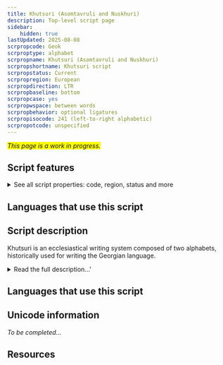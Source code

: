 ```yaml
---
title: Khutsuri (Asomtavruli and Nuskhuri)
description: Top-level script page
sidebar:
    hidden: true
lastUpdated: 2025-08-08
scrpropcode: Geok
scrproptype: alphabet
scrpropname: Khutsuri (Asomtavruli and Nuskhuri)
scrpropshortname: Khutsuri script
scrpropstatus: Current
scrpropregion: European
scrpropdirection: LTR
scrpropbaseline: bottom
scrpropcase: yes
scrpropwspace: between words
scrpropbehavior: optional ligatures
scrpropisocode: 241 (left-to-right alphabetic)
scrpropotcode: unspecified
---
```


<span style='background-color:yellow'>_This page is a work in progress._</span>


## Script features

<details>
<summary> See all script properties: code, region, status and more</summary>
<ScriptInfo />
</details>

## Languages that use this script

<WsList script='Geok' wsMax='5' />

## Script description

Khutsuri is an ecclesiastical writing system composed of two alphabets, historically used for writing the Georgian language.

<details>
<summary>Read the full description...'</summary>The inscriptional _Asomtavruli_ alphabet was the earliest means of writing Georgian, having been used as early as the 5th century. A manuscript form called _Nushkuri_ was derived from this alphabet for use in handwritten texts around the 9th century. From the 10th century, the two forms came to be used together as upper- and lower case pairs of a single writing system.

Initially, some manuscripts were written in Asomtavruli, some in Nuskhuri, and some in a free mixture of the two. Over time, it became increasingly common to combine the two scripts into the bicameral (that is, having upper and lower case) system called Khutsuri. Asomtavruli had no ascenders or descenders so lent itself to the upper case set, while Nushkuri was used for the lower case. In bicameral Khutsuri texts, Asomtavruli capitals were always found at the start of paragraphs but were optional at the start of sentences within a paragraph.

Khutsuri is now only used as a liturgical script by the Georgian Orthodox Church, having been replaced elsewhere by the _Mkhedruli_ alphabet.

There are 36 letters in both Asomtavruli and Nushkuri (therefore a total of 72 symbols in Khutsuri), representing 6 vowels and 30 consonants. The orthography was largely phonemic; every sound was represented by a corresponding letter, and almost every written letter was pronounced in speech.

Khutsuri writing is believed to have been influenced heavily by the Greek and Pahlavi scripts. The shapes of the letters are attributed to Pahlavi influences, while the left to right direction of writing, the use of separate letters for vowels, and the alphabetical order of the letters are attributed to Greek influences. There were no script-specific numerals, rather, each letter was assigned a numeric value. These values were also the same as those assigned to the letters of the Greek alphabet.
</details>

## Languages that use this script

<WsList script='Geok' wsMax='5' />

## Unicode information

_To be completed..._

## Resources

<ScriptResources detailSummary='seemore' />


